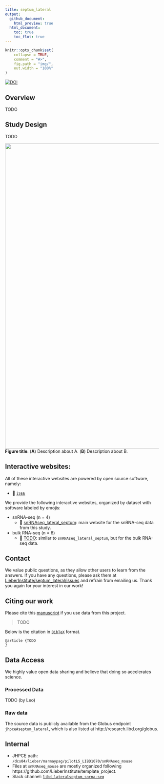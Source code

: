 ```yaml
---
title: septum_lateral
output:
  github_document:
    html_preview: true
  html_document:
    toc: true
    toc_flot: true
---
```


<!-- README.md is generated from README.Rmd. Please edit that file -->

```r
knitr::opts_chunk$set(
    collapse = TRUE,
    comment = "#>",
    fig.path = "img/",
    out.width = "100%"
)
```

[![DOI](https://zenodo.org/badge/445640720.svg)](https://zenodo.org/badge/latestdoi/445640720)

## Overview

TODO

## Study Design

TODO

<img src="http://research.libd.org/septum_lateral/img/study_overview.png" width="1000px" align="left" />

**Figure title**. (**A**) Description about A. (**B**) Description about B.



## Interactive websites:

All of these interactive websites are powered by open source software,
namely:

- 👀 [`iSEE`](https://doi.org/10.12688%2Ff1000research.14966.1)

We provide the following interactive websites, organized by dataset with
software labeled by emojis:

- snRNA-seq (n = 4)
  - 👀
    [snRNAseq_lateral_septum](https://libd.shinyapps.io/snRNAseq_lateral_septum/): main website for the snRNA-seq data from this study.
- bulk RNA-seq (n = 8)
  - 👀
    [TODO](https://libd.shinyapps.io/TODO/): similar to `snRNAseq_lateral_septum`, but for the bulk RNA-seq data.
    
## Contact

We value public questions, as they allow other users to learn from the answers. If you have any questions, please ask them at [LieberInstitute/septum_lateral/issues](https://github.com/LieberInstitute/septum_lateral/issues) and refrain from emailing us. Thank you again for your interest in our work!


## Citing our work

Please cite this [manuscript](https://doi.org/10.1101/TODO) if you use data from this project. 

> TODO

Below is the citation in [`BibTeX`](http://www.bibtex.org/) format.

```
@article {TODO
}
```

## Data Access

We highly value open data sharing and believe that doing so accelerates science.

### Processed Data

TODO (by Leo)

### Raw data

The source data is publicly available from the Globus endpoint `jhpce#septum_lateral`, which is also listed at http://research.libd.org/globus.

## Internal

* JHPCE path: `/dcs04/lieber/marmaypag/pilotLS_LIBD1070/snRNAseq_mouse`
* Files at `snRNAseq_mouse` are mostly organized following https://github.com/LieberInstitute/template_project.
* Slack channel: [`libd_lateralseptum_snrna-seq`](https://jhu-genomics.slack.com/archives/C01KSLPCGAC)
